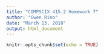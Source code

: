```yaml
---
title: "COMPSCIX 415.2 Homework 7"
author: "Gwen Rino"
date: "March 13, 2018"
output: html_document
---
```


```r
knitr::opts_chunk$set(echo = TRUE)
```

